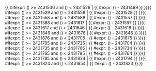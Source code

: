 <includeonly>{{ #ifexpr: ({{{1}}}) >= 2431500 and ({{{1}}}) < 2431529 | {{ #expr: ({{{1}}}) - 2431499 }} }}{{ #ifexpr: ({{{1}}}) >= 2431529 and ({{{1}}}) < 2431558 | {{ #expr: ({{{1}}}) - 2431528 }} }}{{ #ifexpr: ({{{1}}}) >= 2431558 and ({{{1}}}) < 2431588 | {{ #expr: ({{{1}}}) - 2431557 }} }}{{ #ifexpr: ({{{1}}}) >= 2431588 and ({{{1}}}) < 2431617 | {{ #expr: ({{{1}}}) - 2431587 }} }}{{ #ifexpr: ({{{1}}}) >= 2431617 and ({{{1}}}) < 2431646 | {{ #expr: ({{{1}}}) - 2431616 }} }}{{ #ifexpr: ({{{1}}}) >= 2431646 and ({{{1}}}) < 2431676 | {{ #expr: ({{{1}}}) - 2431645 }} }}{{ #ifexpr: ({{{1}}}) >= 2431676 and ({{{1}}}) < 2431705 | {{ #expr: ({{{1}}}) - 2431675 }} }}{{ #ifexpr: ({{{1}}}) >= 2431705 and ({{{1}}}) < 2431735 | {{ #expr: ({{{1}}}) - 2431704 }} }}{{ #ifexpr: ({{{1}}}) >= 2431735 and ({{{1}}}) < 2431765 | {{ #expr: ({{{1}}}) - 2431734 }} }}{{ #ifexpr: ({{{1}}}) >= 2431765 and ({{{1}}}) < 2431795 | {{ #expr: ({{{1}}}) - 2431764 }} }}{{ #ifexpr: ({{{1}}}) >= 2431795 and ({{{1}}}) < 2431824 | {{ #expr: ({{{1}}}) - 2431794 }} }}{{ #ifexpr: ({{{1}}}) >= 2431824 and ({{{1}}}) < 2431854 | {{ #expr: ({{{1}}}) - 2431823 }} }}</includeonly><noinclude>{{Chinese calendar/doc}}

[[Category:中國農曆模板|{{PAGENAME}}]]


</noinclude>